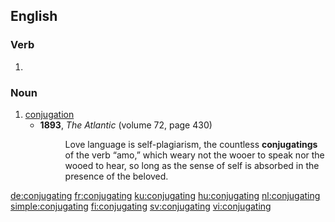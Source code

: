 ==English==

===Verb===
{{head|en|present participle}}

# {{present participle of|conjugate|lang=en|nocat=1}}

===Noun===
{{en-noun}}

# [[conjugation]]
#* '''1893''', ''The Atlantic'' (volume 72, page 430)
#*: Love language is self-plagiarism, the countless '''conjugatings''' of the verb “amo,” which weary not the wooer to speak nor the wooed to hear, so long as the sense of self is absorbed in the presence of the beloved.

[[de:conjugating]]
[[fr:conjugating]]
[[ku:conjugating]]
[[hu:conjugating]]
[[nl:conjugating]]
[[simple:conjugating]]
[[fi:conjugating]]
[[sv:conjugating]]
[[vi:conjugating]]